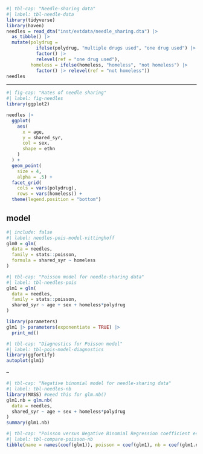 ```r
#| tbl-cap: "Needle-sharing data"
#| label: tbl-needle-data
library(tidyverse)
library(haven)
needles = read_dta("inst/extdata/needle_sharing.dta") |> 
  as_tibble() |> 
  mutate(polydrug = 
           ifelse(polydrug, "multiple drugs used", "one drug used") |> 
           factor() |> 
           relevel(ref = "one drug used"),
         homeless = ifelse(homeless, "homeless", "not homeless") |> 
           factor() |> relevel(ref = "not homeless"))
needles
```

---

```r
#| fig-cap: "Rates of needle sharing"
#| label: fig-needles
library(ggplot2)

needles |> 
  ggplot(
    aes(
      x = age,
      y = shared_syr,
      col = sex,
      shape = ethn
    )
  ) + 
  geom_point(
    size = 4, 
    alpha = .5) +
  facet_grid(
    cols = vars(polydrug), 
    rows = vars(homeless)) +
  theme(legend.position = "bottom")
```

## model {.smaller}

```r
#| include: false
#| label: needles-pois-model-vittinghoff
glm0 = glm(
  data = needles,
  family = stats::poisson,
  formula = shared_syr ~ homeless
)
```

```r
#| tbl-cap: "Poisson model for needle-sharing data"
#| label: tbl-needles-pois
glm1 = glm(
  data = needles,
  family = stats::poisson,
  shared_syr ~ age + sex + homeless*polydrug
)

library(parameters)
glm1 |> parameters(exponentiate = TRUE) |> 
  print_md()
```


```r
#| tbl-cap: "Diagnostics for Poisson model"
#| label: tbl-pois-model-diagnostics
library(ggfortify)
autoplot(glm1)
```

--

```r
#| tbl-cap: "Negative binomial model for needle-sharing data"
#| label: tbl-needles-nb
library(MASS) #need this for glm.nb()
glm1.nb = glm.nb(
  data = needles,
  shared_syr ~ age + sex + homeless*polydrug
)
summary(glm1.nb)
```

```r
#| tbl-cap: "Poisson versus Negative Binomial Regression coefficient estimates"
#| label: tbl-compare-poisson-nb
tibble(name = names(coef(glm1)), poisson = coef(glm1), nb = coef(glm1.nb))
```

